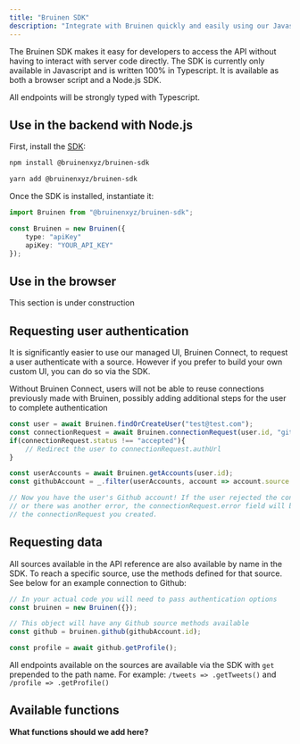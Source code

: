 ```yaml
---
title: "Bruinen SDK"
description: "Integrate with Bruinen quickly and easily using our Javascript/Typescript SDK."
---
```


The Bruinen SDK makes it easy for developers to access the API without having to interact with server code directly.
The SDK is currently only available in Javascript and is written 100% in Typescript.
It is available as both a browser script and a Node.js SDK.

All endpoints will be strongly typed with Typescript.

## Use in the backend with Node.js

First, install the [SDK](https://www.npmjs.com/package/@bruinenxyz/bruinen-sdk):

```bash
npm install @bruinenxyz/bruinen-sdk

yarn add @bruinenxyz/bruinen-sdk
```

Once the SDK is installed, instantiate it:

```typescript
import Bruinen from "@bruinenxyz/bruinen-sdk";

const Bruinen = new Bruinen({
    type: "apiKey"
    apiKey: "YOUR_API_KEY"
});
```

## Use in the browser

<Warning>
This section is under construction
</Warning>

## Requesting user authentication

It is significantly easier to use our managed UI, Bruinen Connect, to request a user authenticate with a source.
However if you prefer to build your own custom UI, you can do so via the SDK.

<Warning>
Without Bruinen Connect, users will not be able to reuse connections previously made with Bruinen, possibly adding additional steps for the user to complete authentication
</Warning>

```typescript
const user = await Bruinen.findOrCreateUser("test@test.com");
const connectionRequest = await Bruinen.connectionRequest(user.id, "github");
if(connectionRequest.status !== "accepted"){
    // Redirect the user to connectionRequest.authUrl
}

const userAccounts = await Bruinen.getAccounts(user.id);
const githubAccount = _.filter(userAccounts, account => account.source === "github");

// Now you have the user's Github account! If the user rejected the connectionrequest
// or there was another error, the connectionRequest.error field will be set on 
// the connectionRequest you created.
```

## Requesting data

All sources available in the API reference are also available by name in the SDK.
To reach a specific source, use the methods defined for that source.
See below for an example connection to Github:

```typescript
// In your actual code you will need to pass authentication options
const bruinen = new Bruinen({});

// This object will have any Github source methods available
const github = bruinen.github(githubAccount.id);

const profile = await github.getProfile();
```

All endpoints available on the sources are available via the SDK with `get` prepended to the path name.
For example: `/tweets => .getTweets()` and `/profile => .getProfile()`

## Available functions

**What functions should we add here?**
